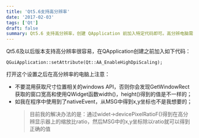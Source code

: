 ```yaml
---
title: 'Qt5.6支持高分辨率'
date: '2017-02-03'
tags: ['Qt']
draft: false
summary: Qt5.6 支持高分辨率，创建 QApplication 前加入特定代码即可。高分辨电脑需注意：别混用获取尺寸位置 API，nativeEvent 中 MSG 的 x,y 坐标需除以缩放比获取正确值。 
---
```


Qt5.6及以后版本支持高分辨率很容易，在QApplication创建之前加入如下代码：
```
QGuiApplication::setAttribute(Qt::AA_EnableHighDpiScaling); 
```

打开这个设置之后在高分辨率的电脑上注意：
* 不要混用获取尺寸位置相关的windows API，否则你会发现GetWindowRect获取的窗口宽高和使用QWidget函数width()，height()得到的值是不一样的；
* 如我在程序中使用到了nativeEvent，从MSG中得到x,y坐标也不是我想要的；
  > 目前我的解决办法的是：通过widet->devicePixelRatioF()得到在高分辨显示器上的缩放比ratio，然后MSG中的x,y坐标除以ratio就可以得到正确的值